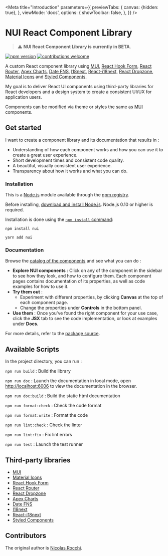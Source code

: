 
<Meta
  title="Introduction"
  parameters={{
    previewTabs: {
      canvas: {hidden: true},
    },
    viewMode: 'docs',
    options: {
      showToolbar: false,
    },
  }}
/>

# NUI React Component Library

> ⚠️ **NUI React Component Library is currently in BETA**.

[![npm version](https://badge.fury.io/js/nui-test.svg)](https://www.npmjs.com/package/nui-test)
[![contributions welcome](https://img.shields.io/badge/contributions-welcome-brightgreen.svg)](#)

A custom React component library using [MUI](https://mui.com/), [React Hook Form](https://react-hook-form.com/), [React Router](https://reactrouter.com/), [Apex Charts](https://apexcharts.com/), [Date FNS](https://date-fns.org/), [I18next](https://www.i18next.com/), [React-i18next](https://react.i18next.com/), [React Dropzone](https://react-dropzone.js.org/), [Material Icons](https://mui.com/material-ui/material-icons/) and [Styled Components](https://styled-components.com/).

My goal is to deliver React UI components using third-party libraries for React developers and a design system to create a consistent UI/UX for application users.

Components can be modified via theme or styles the same as [MUI](https://mui.com/) components.

## Get started

I want to create a component library and its documentation that results in :

- Understanding of how each component works and how you can use it to create a great user experience.
- Short development times and consistent code quality.
- A beautiful, visually consistent user experience.
- Transparency about how it works and what you can do.

### Installation

This is a [Node.js](https://nodejs.org/en/) module available through the
[npm registry](https://www.npmjs.com/).

Before installing, [download and install Node.js](https://nodejs.org/en/download/).
Node.js 0.10 or higher is required.

Installation is done using the
[`npm install` command](https://docs.npmjs.com/getting-started/installing-npm-packages-locally):

`npm install nui`

`yarn add nui`

### Documentation
Browse the [catalog of the components](#) and see what you can do :

- **Explore NUI components** :
  Click on any of the component in the sidebar to see how they look, and how to configure them. Each component pages contains documentation of its properties, as well as code examples for how to use it.
- **Try them out** :
  - Experiment with different properties, by clicking **Canvas** at the top of each component page.
  - Change the properties under **Controls** in the bottom panel.
- **Use them** :
  Once you've found the right component for your use case, click the **JSX** tab to see the code implementation, or look at examples under **Docs**.

For more details, refer to the [package source](#).

## Available Scripts

In the project directory, you can run :

`npm run build` : Build the library

`npm run doc` : Launch the documentation in local mode, open [http://localhost:6006](http://localhost:6006) to view the documentation in the browser.

`npm run doc:build` : Build the static html documentation

`npm run format:check` : Check the code format

`npm run format:write` : Format the code

`npm run lint:check` : Check the linter

`npm run lint:fix` : Fix lint errors

`npm run test` : Launch the test runner

## Third-party libraries

- [MUI](https://mui.com/)
- [Material Icons](https://mui.com/material-ui/material-icons/)
- [React Hook Form](https://react-hook-form.com/)
- [React Router](https://reactrouter.com/)
- [React Dropzone](https://react-dropzone.js.org/)
- [Apex Charts](https://apexcharts.com/)
- [Date FNS](https://date-fns.org/)
- [I18next](https://www.i18next.com/)
- [React-i18next](https://react.i18next.com/)
- [Styled Components](https://styled-components.com/)

## Contributors

The original author is [Nicolas Rocchi](https://github.com/nrocchi).
